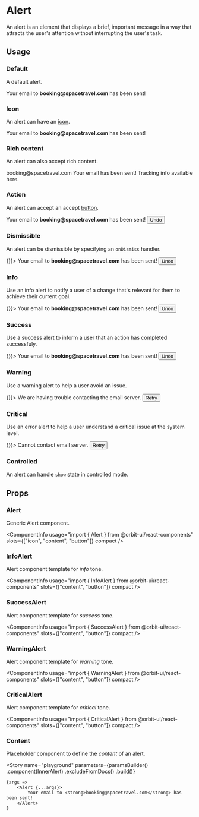 
<Meta
    title="Components/Alert"
    id="alert"
/>

# Alert

An alert is an element that displays a brief, important message in a way that attracts the user's attention without interrupting the user's task.

<ComponentInfo
    usage="import { Alert } from @orbit-ui/react-components"
    ariaPath="#alert"
    githubPath="/packages/react-components/src/alert/src"
/>

## Usage

### Default

A default alert.

<Canvas>
    <Story name="default">
        <Alert>Your email to <strong>booking@spacetravel.com</strong> has been sent!</Alert>
    </Story>
</Canvas>

### Icon

An alert can have an [icon](?path=/docs/materials-icons--page).

<Canvas>
    <Story name="icon">
        <Alert>
            <EmailIcon />
            <Content>Your email to <strong>booking@spacetravel.com</strong> has been sent!</Content>
        </Alert>
    </Story>
</Canvas>

### Rich content

An alert can also accept rich content.

<Canvas>
    <Story name="rich content">
        <Alert>
            <EmailIcon />
            <Content>
                <Heading>booking@spacetravel.com</Heading>
                Your email has been sent! Tracking info available <TextLink href="#">here</TextLink>.
            </Content>
        </Alert>
    </Story>
</Canvas>

### Action

An alert can accept an accept [button](?path=/docs/components-button--default-story).

<Canvas>
    <Story name="action">
        <Alert>
            <EmailIcon />
            <Content>Your email to <strong>booking@spacetravel.com</strong> has been sent!</Content>
            <Button>Undo</Button>
        </Alert>
    </Story>
</Canvas>

### Dismissible

An alert can be dismissible by specifying an `onDismiss` handler.

<Canvas>
    <Story name="dismissible">
        <Alert onDismiss={() => {}}>
            <EmailIcon />
            <Content>Your email to <strong>booking@spacetravel.com</strong> has been sent!</Content>
            <Button>Undo</Button>
        </Alert>
    </Story>
</Canvas>

### Info

Use an info alert to notify a user of a change that's relevant for them to achieve their current goal.

<Canvas>
    <Story name="info">
        <InfoAlert onDismiss={() => {}}>
            <Content>Your email to <strong>booking@spacetravel.com</strong> has been sent!</Content>
            <Button>Undo</Button>
        </InfoAlert>
    </Story>
</Canvas>

### Success

Use a success alert to inform a user that an action has completed successfuly.

<Canvas>
    <Story name="success">
        <SuccessAlert onDismiss={() => {}}>
            <Content>Your email to <strong>booking@spacetravel.com</strong> has been sent!</Content>
            <Button>Undo</Button>
        </SuccessAlert>
    </Story>
</Canvas>

### Warning

Use a warning alert to help a user avoid an issue.

<Canvas>
    <Story name="warning">
        <WarningAlert onDismiss={() => {}}>
            <Content>We are having trouble contacting the email server.</Content>
            <Button>Retry</Button>
        </WarningAlert>
    </Story>
</Canvas>

### Critical

Use an error alert to help a user understand a critical issue at the system level.

<Canvas>
    <Story name="critical">
        <CriticalAlert onDismiss={() => {}}>
            <Content>Cannot contact email server.</Content>
            <Button>Retry</Button>
        </CriticalAlert>
    </Story>
</Canvas>

### Controlled

An alert can handle `show` state in controlled mode.

<FileCanvas filePath="/alert/docs/ControlledAlert">
    <ControlledAlert />
</FileCanvas>

## Props

### Alert

Generic Alert component.

<ComponentInfo
    usage="import { Alert } from @orbit-ui/react-components"
    slots={["icon", "content", "button"]}
    compact
/>

<ArgsTable of={InnerAlert} />

### InfoAlert

Alert component template for _info_ tone.

<ComponentInfo
    usage="import { InfoAlert } from @orbit-ui/react-components"
    slots={["content", "button"]}
    compact
/>

<ArgsTable of={AlertTemplate} />

### SuccessAlert

Alert component template for _success_ tone.

<ComponentInfo
    usage="import { SuccessAlert } from @orbit-ui/react-components"
    slots={["content", "button"]}
    compact
/>

<ArgsTable of={AlertTemplate} />

### WarningAlert

Alert component template for _warning_ tone.

<ComponentInfo
    usage="import { WarningAlert } from @orbit-ui/react-components"
    slots={["content", "button"]}
    compact
/>

<ArgsTable of={AlertTemplate} />

### CriticalAlert

Alert component template for _critical_ tone.

<ComponentInfo
    usage="import { CriticalAlert } from @orbit-ui/react-components"
    slots={["content", "button"]}
    compact
/>

<ArgsTable of={AlertTemplate} />

### Content

Placeholder component to define the *content* of an alert.

<ComponentInfo
    usage="import { Content } from @orbit-ui/react-components"
    compact
/>

<ArgsTable of={InnerContent} />

<Story
    name="playground"
    parameters={paramsBuilder()
        .component(InnerAlert)
        .excludeFromDocs()
        .build()}
>
    {args =>
        <Alert {...args}>
            Your email to <strong>booking@spacetravel.com</strong> has been sent!
        </Alert>
    }
</Story>
